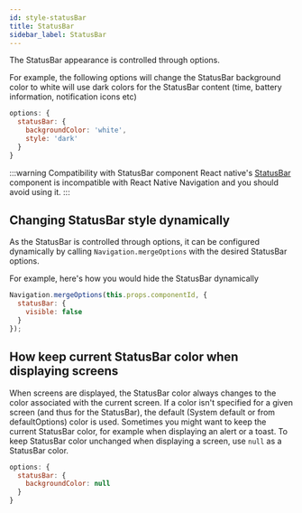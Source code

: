 ```yaml
---
id: style-statusBar
title: StatusBar
sidebar_label: StatusBar
---
```


The StatusBar appearance is controlled through options.

For example, the following options will change the StatusBar background color to white will use dark colors for the StatusBar content (time, battery information, notification icons etc)

```js
options: {
  statusBar: {
    backgroundColor: 'white',
    style: 'dark'
  }
}
```

:::warning Compatibility with StatusBar component
React native's [StatusBar](https://reactnative.dev/docs/statusbar#__docusaurus) component is incompatible with React Native Navigation and you should avoid using it.
:::

## Changing StatusBar style dynamically

As the StatusBar is controlled through options, it can be configured dynamically by calling `Navigation.mergeOptions` with the desired StatusBar options.

For example, here's how you would hide the StatusBar dynamically

```js
Navigation.mergeOptions(this.props.componentId, {
  statusBar: {
    visible: false
  }
});
```

## How keep current StatusBar color when displaying screens

When screens are displayed, the StatusBar color always changes to the color associated with the current screen. If a color isn't specified for a given screen (and thus for the StatusBar), the default (System default or from defaultOptions) color is used. Sometimes you might want to keep the current StatusBar color, for example when displaying an alert or a toast. To keep StatusBar color unchanged when displaying a screen, use `null` as a StatusBar color.

```js
options: {
  statusBar: {
    backgroundColor: null
  }
}
```
